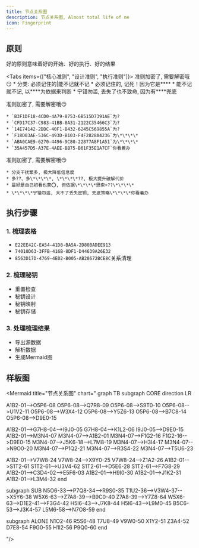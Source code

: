 ```yaml
---
title: 节点关系图
description: 节点关系图, Almost total life of me
icon: Fingerprint
---
```


## 原则
<Callout>
好的原则意味着好的开始、好的执行、好的结果
</Callout>

<Tabs items={["核心准则", "设计准则", "执行准则"]}>
  <Tab value="核心准则">
    <Callout>准则加密了, 需要解密哦😏</Callout>
    * 分类: 必须记住的|能不记就不记
    * 必须记住的, 记死！因为它是\*\*\*\*
    * 能不记就不记, 以\*\*\*\*为依据来判断
    * 宁错勿滥, 丢失了也不致命, 因为有\*\*\*\*兜底
  </Tab>

  <Tab value="设计准则">
    <Callout>准则加密了, 需要解密哦😏</Callout>
    
    * `B3F1DF18-4CD0-4A79-8753-6B515D7391AE`为?
    * `CFD17C37-C983-41BB-8A31-2122C35466C3`为?
    * `14E74142-2DDC-40F1-B432-6245C569855A`为?
    * `F18D03AE-536C-493D-B103-F4F2828A4236`为\*\*\*\*
    * `ABA0CAE9-6270-4496-9C80-22877A8F1A51`为\*\*\*\*
    * `35A457D5-A37E-4AEE-BB75-B61F35E1A7CF`你看着办
  </Tab>

  <Tab value="执行准则">
    <Callout>准则加密了, 需要解密哦😏</Callout>

    * 分支干扰繁多, 极大降低信息度
    * 多??、多\*\*\*\*, \*\*\*\*??, 极大提升破解代价
    * 最好是自己初看也蒙⭕️, 但依据\*\*\*\*思索+??\*\*\*\*
    * \*\*\*\*宁错勿滥, 大不了丢失密钥, 兜底策略\*\*\*\*你看着办
  </Tab>
</Tabs>

## 执行步骤
### 1. 梳理表格
* `E22EE42C-EA54-41D8-BA5A-2D80BADEE913`
* `74010D63-3FFB-416B-8DF1-D44639A26E32`
* `8563D17D-4769-4E02-B005-AB28672BCE8C`关系清理

### 2. 梳理秘钥
* 重置检查
* 秘钥设计
* 秘钥映射
* 秘钥存储

### 3. 处理梳理结果
* 导出源数据
* 解析数据
* 生成Mermaid图


## 样板图

<Mermaid
title="节点关系图"
chart="
graph TB
subgraph CORE
direction LR

A1B2-01-->O5P6-08
O5P6-08-->Q7R8-09
O5P6-08-->S9T0-10
O5P6-08-->U1V2-11
O5P6-08-->W3X4-12
O5P6-08-->Y5Z6-13
O5P6-08-->B7C8-14
O5P6-08-->D9E0-15

A1B2-01-->G7H8-04-->I9J0-05
G7H8-04-->K1L2-06
I9J0-05-->D9E0-15
A1B2-01-->M3N4-07
M3N4-07-->A1B2-01
M3N4-07-->F1G2-16
F1G2-16-->D9E0-15
M3N4-07-->J5K6-18-->L7M8-19
M3N4-07-->H3I4-17
M3N4-07-->N9O0-20
M3N4-07-->P1Q2-21
M3N4-07-->R3S4-22
M3N4-07-->T5U6-23

A1B2-01-->V7W8-24
V7W8-24-->X9Y0-25
V7W8-24-->Z1A2-26
A1B2-01-->S1T2-61
S1T2-61-->U3V4-62
S1T2-61-->D5E6-28
S1T2-61-->F7G8-29
A1B2-01-->C3D4-02-->E5F6-03
A1B2-01-->H9I0-30
A1B2-01-->J1K2-31
A1B2-01-->L3M4-32
end

subgraph SUB
N5O6-33-->P7Q8-34-->R9S0-35
T1U2-36-->V3W4-37-->X5Y6-38
W5X6-63-->Z7A8-39-->B9C0-40
Z7A8-39-->Y7Z8-64
W5X6-63-->D1E2-41-->F3G4-42
H5I6-43-->J7K8-44
H5I6-43-->L9M0-45
B5C6-53-->J3K4-57
L5M6-58-->N7O8-59
end

subgraph ALONE
N1O2-46
R5S6-48
T7U8-49
V9W0-50
X1Y2-51
Z3A4-52
D7E8-54
F9G0-55
H1I2-56
P9Q0-60
end

"/>
